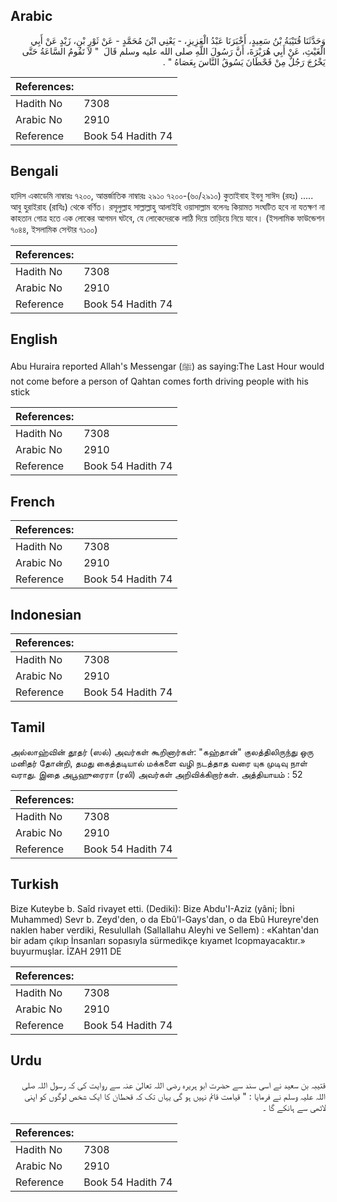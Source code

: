 ## Arabic


<div dir="rtl" lang="ar" style={{fontSize:'larger',backgroundColor:'#f8f9fa',padding:20}}>
وَحَدَّثَنَا قُتَيْبَةُ بْنُ سَعِيدٍ، أَخْبَرَنَا عَبْدُ الْعَزِيزِ، - يَعْنِي ابْنَ مُحَمَّدٍ - عَنْ ثَوْرِ بْنِ، زَيْدٍ عَنْ أَبِي الْغَيْثِ، عَنْ أَبِي هُرَيْرَةَ، أَنَّ رَسُولَ اللَّهِ صلى الله عليه وسلم قَالَ ‏ "‏ لاَ تَقُومُ السَّاعَةُ حَتَّى يَخْرُجَ رَجُلٌ مِنْ قَحْطَانَ يَسُوقُ النَّاسَ بِعَصَاهُ ‏"‏ ‏.‏
</div>
<div style={{backgroundColor:'#f8f9fa',padding:20, marginBottom: 10}}><table> <thead> <tr> <th>References:</th> <th></th> </tr> </thead> <tbody><tr><td>Hadith No</td><td>7308</td></tr><tr><td>Arabic No</td><td>2910</td></tr><tr><td>Reference</td><td>Book 54 Hadith 74</td></tr></tbody></table></div>

## Bengali


<div dir="ltr" lang="bn" style={{fontSize:'larger',backgroundColor:'#f8f9fa',padding:20}}>
হাদিস একাডেমি নাম্বারঃ ৭২০০, আন্তর্জাতিক নাম্বারঃ ২৯১০ ৭২০০-(৬০/২৯১০) কুতাইবাহ ইবনু সাঈদ (রহঃ) ..... আবু হুরাইরাহ (রাযিঃ) থেকে বর্ণিত। রসূলুল্লাহ সাল্লাল্লাহু আলাইহি ওয়াসাল্লাম বলেনঃ কিয়ামত সংঘটিত হবে না যতক্ষণ না কাহতান গোত্র হতে এক লোকের আগমন ঘটবে, যে লোকেদেরকে লাঠি দিয়ে তাড়িয়ে নিয়ে যাবে। (ইসলামিক ফাউন্ডেশন ৭০৪৪, ইসলামিক সেন্টার ৭১০০)
</div>
<div style={{backgroundColor:'#f8f9fa',padding:20, marginBottom: 10}}><table> <thead> <tr> <th>References:</th> <th></th> </tr> </thead> <tbody><tr><td>Hadith No</td><td>7308</td></tr><tr><td>Arabic No</td><td>2910</td></tr><tr><td>Reference</td><td>Book 54 Hadith 74</td></tr></tbody></table></div>

## English


<div dir="ltr" lang="en" style={{fontSize:'larger',backgroundColor:'#f8f9fa',padding:20}}>
Abu Huraira reported Allah's Messengar (ﷺ) as saying:The Last Hour would not come before a person of Qahtan comes forth driving people with his stick
</div>
<div style={{backgroundColor:'#f8f9fa',padding:20, marginBottom: 10}}><table> <thead> <tr> <th>References:</th> <th></th> </tr> </thead> <tbody><tr><td>Hadith No</td><td>7308</td></tr><tr><td>Arabic No</td><td>2910</td></tr><tr><td>Reference</td><td>Book 54 Hadith 74</td></tr></tbody></table></div>

## French


<div dir="ltr" lang="fr" style={{fontSize:'larger',backgroundColor:'#f8f9fa',padding:20}}>

</div>
<div style={{backgroundColor:'#f8f9fa',padding:20, marginBottom: 10}}><table> <thead> <tr> <th>References:</th> <th></th> </tr> </thead> <tbody><tr><td>Hadith No</td><td>7308</td></tr><tr><td>Arabic No</td><td>2910</td></tr><tr><td>Reference</td><td>Book 54 Hadith 74</td></tr></tbody></table></div>

## Indonesian


<div dir="ltr" lang="id" style={{fontSize:'larger',backgroundColor:'#f8f9fa',padding:20}}>

</div>
<div style={{backgroundColor:'#f8f9fa',padding:20, marginBottom: 10}}><table> <thead> <tr> <th>References:</th> <th></th> </tr> </thead> <tbody><tr><td>Hadith No</td><td>7308</td></tr><tr><td>Arabic No</td><td>2910</td></tr><tr><td>Reference</td><td>Book 54 Hadith 74</td></tr></tbody></table></div>

## Tamil


<div dir="ltr" lang="ta" style={{fontSize:'larger',backgroundColor:'#f8f9fa',padding:20}}>
அல்லாஹ்வின் தூதர் (ஸல்) அவர்கள் கூறினார்கள்: "கஹ்தான்" குலத்திலிருந்து ஒரு மனிதர் தோன்றி, தமது கைத்தடியால் மக்களை வழி நடத்தாத வரை யுக முடிவு நாள் வராது. இதை அபூஹுரைரா (ரலி) அவர்கள் அறிவிக்கிறார்கள். அத்தியாயம் : 52
</div>
<div style={{backgroundColor:'#f8f9fa',padding:20, marginBottom: 10}}><table> <thead> <tr> <th>References:</th> <th></th> </tr> </thead> <tbody><tr><td>Hadith No</td><td>7308</td></tr><tr><td>Arabic No</td><td>2910</td></tr><tr><td>Reference</td><td>Book 54 Hadith 74</td></tr></tbody></table></div>

## Turkish


<div dir="ltr" lang="tr" style={{fontSize:'larger',backgroundColor:'#f8f9fa',padding:20}}>
Bize Kuteybe b. Saîd rivayet etti. (Dediki): Bize Abdu'I-Aziz (yâni; İbni Muhammed) Sevr b. Zeyd'den, o da Ebû'l-Gays'dan, o da Ebû Hureyre'den naklen haber verdiki, Resulullah (Sallallahu Aleyhi ve Sellem) : «Kahtan'dan bir adam çıkıp İnsanları sopasıyla sürmedikçe kıyamet Icopmayacaktır.» buyurmuşlar. İZAH 2911 DE
</div>
<div style={{backgroundColor:'#f8f9fa',padding:20, marginBottom: 10}}><table> <thead> <tr> <th>References:</th> <th></th> </tr> </thead> <tbody><tr><td>Hadith No</td><td>7308</td></tr><tr><td>Arabic No</td><td>2910</td></tr><tr><td>Reference</td><td>Book 54 Hadith 74</td></tr></tbody></table></div>

## Urdu


<div dir="rtl" lang="ur" style={{fontSize:'larger',backgroundColor:'#f8f9fa',padding:20}}>
قتیبہ بن سعید نے اسی سند سے حضرت ابو ہریرہ رضی اللہ تعالیٰ عنہ سے روایت کی کہ رسول اللہ صلی اللہ علیہ وسلم نے فرمایا : " قیامت قائم نہیں ہو گی یہاں تک کہ قحطان کا ایک شخص لوگوں کو اپنی لاٹھی سے ہانکے گا ۔
</div>
<div style={{backgroundColor:'#f8f9fa',padding:20, marginBottom: 10}}><table> <thead> <tr> <th>References:</th> <th></th> </tr> </thead> <tbody><tr><td>Hadith No</td><td>7308</td></tr><tr><td>Arabic No</td><td>2910</td></tr><tr><td>Reference</td><td>Book 54 Hadith 74</td></tr></tbody></table></div>